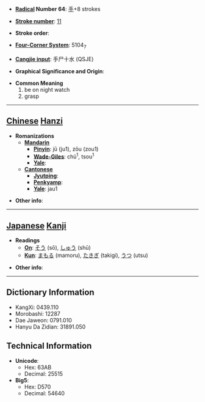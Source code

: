 * '''[[Wiktionary:Chinese radical index| Radical]] Number 64''': [[Wiktionary:Chinese radical index 手|手]]+8 strokes

* '''[[Wiktionary:Chinese total strokes index|Stroke number]]''': [[Wiktionary:Chinese total strokes index 11|11]]

* '''Stroke order''': 

* '''[[Wiktionary:Chinese four corner index|Four-Corner System]]''': 5104<sub>7</sub>

* '''[[Wiktionary:Chinese Cangjie index|Cangjie input]]''': 手尸十水 (QSJE)

* '''Graphical Significance and Origin''': 

* '''Common Meaning'''
*#be on night watch
*# grasp


----

== [[Chinese]] [[Hanzi]] ==

* '''Romanizations'''
** '''[[Mandarin]]'''
*** '''[[Pinyin]]''': jū (ju1), zōu (zou1)
*** '''[[Wade-Giles]]''': chü<sup>1</sup>, tsou<sup>1</sup>
*** '''[[Yale]]''': 
** '''[[Cantonese]]'''
*** '''[[Jyutping]]''':
*** '''[[Penkyamp]]''': 
*** '''[[Yale]]''': jau1

* '''Other info''': 

----

== [[Japanese]] [[Kanji]] ==

* '''Readings'''
** '''[[On]]''': [[そう]] (sō), [[しゅう]] (shū)
** '''[[Kun]]''': [[まもる]] (mamoru), [[たきぎ]] (takigi), [[うつ]] (utsu)

* '''Other info''':  

----

== Dictionary Information ==

* KangXi: 0439.110
* Morobashi: 12287
* Dae Jaweon: 0791.010
* Hanyu Da Zidian: 31891.050

== Technical Information ==

* '''Unicode''':
** Hex: 63AB
** Decimal: 25515
* '''Big5''':
** Hex: D570
** Decimal: 54640